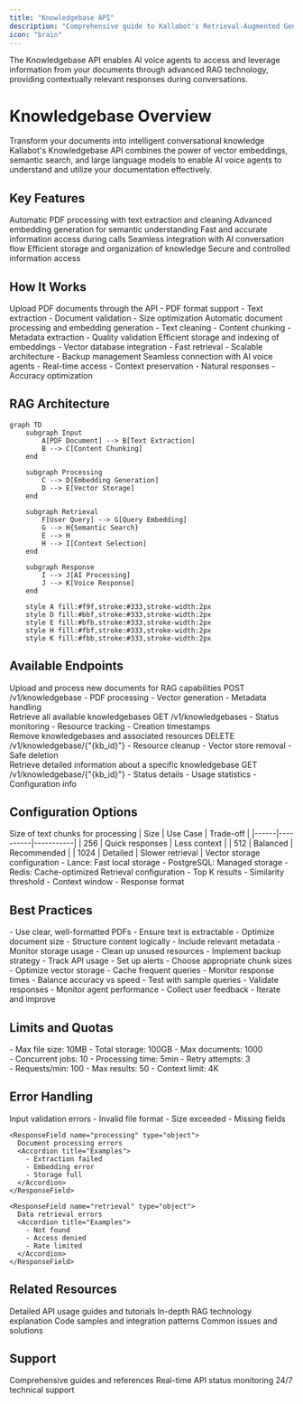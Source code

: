 ```yaml
---
title: "Knowledgebase API"
description: "Comprehensive guide to Kallabot's Retrieval-Augmented Generation (RAG) capabilities"
icon: "brain"
---
```


<Note>
  The Knowledgebase API enables AI voice agents to access and leverage information from your documents through advanced RAG technology, providing contextually relevant responses during conversations.
</Note>

# Knowledgebase Overview

<Frame>
  <div className="flex flex-col gap-4 p-6 bg-gradient-to-r from-blue-50 to-indigo-50 rounded-lg">
    <div className="text-xl font-semibold text-slate-800">
      Transform your documents into intelligent conversational knowledge
    </div>
    <div className="text-slate-600">
      Kallabot's Knowledgebase API combines the power of vector embeddings, semantic search, and large language models to enable AI voice agents to understand and utilize your documentation effectively.
    </div>
  </div>
</Frame>

## Key Features

<CardGroup cols={3}>
  <Card title="Document Processing" icon="file-import">
    Automatic PDF processing with text extraction and cleaning
  </Card>
  <Card title="Vector Embeddings" icon="network-wired">
    Advanced embedding generation for semantic understanding
  </Card>
  <Card title="Real-time Retrieval" icon="bolt">
    Fast and accurate information access during calls
  </Card>
  <Card title="Contextual Integration" icon="brain-circuit">
    Seamless integration with AI conversation flow
  </Card>
  <Card title="Resource Management" icon="database">
    Efficient storage and organization of knowledge
  </Card>
  <Card title="Access Control" icon="lock">
    Secure and controlled information access
  </Card>
</CardGroup>

## How It Works

<Steps>
  <Step title="Document Upload">
    Upload PDF documents through the API
    <Accordion title="Supported Features">
      - PDF format support
      - Text extraction
      - Document validation
      - Size optimization
    </Accordion>
  </Step>
  <Step title="Processing Pipeline">
    Automatic document processing and embedding generation
    <Accordion title="Processing Steps">
      - Text cleaning
      - Content chunking
      - Metadata extraction
      - Quality validation
    </Accordion>
  </Step>
  <Step title="Vector Storage">
    Efficient storage and indexing of embeddings
    <Accordion title="Storage Features">
      - Vector database integration
      - Fast retrieval
      - Scalable architecture
      - Backup management
    </Accordion>
  </Step>
  <Step title="Integration">
    Seamless connection with AI voice agents
    <Accordion title="Integration Benefits">
      - Real-time access
      - Context preservation
      - Natural responses
      - Accuracy optimization
    </Accordion>
  </Step>
</Steps>

## RAG Architecture

```mermaid
graph TD
    subgraph Input
        A[PDF Document] --> B[Text Extraction]
        B --> C[Content Chunking]
    end
    
    subgraph Processing
        C --> D[Embedding Generation]
        D --> E[Vector Storage]
    end
    
    subgraph Retrieval
        F[User Query] --> G[Query Embedding]
        G --> H{Semantic Search}
        E --> H
        H --> I[Context Selection]
    end
    
    subgraph Response
        I --> J[AI Processing]
        J --> K[Voice Response]
    end

    style A fill:#f9f,stroke:#333,stroke-width:2px
    style D fill:#bbf,stroke:#333,stroke-width:2px
    style E fill:#bfb,stroke:#333,stroke-width:2px
    style H fill:#fbf,stroke:#333,stroke-width:2px
    style K fill:#fbb,stroke:#333,stroke-width:2px
```

## Available Endpoints

<CardGroup cols={2}>
  <Card title="Create Knowledgebase" icon="plus" href="/api-reference/knowledgebases/create">
    <div className="text-sm text-slate-600">
      Upload and process new documents for RAG capabilities
      <Tabs>
        <Tab title="Method">POST /v1/knowledgebase</Tab>
        <Tab title="Features">
          - PDF processing
          - Vector generation
          - Metadata handling
        </Tab>
      </Tabs>
    </div>
  </Card>
  <Card title="List Knowledgebases" icon="list" href="/api-reference/knowledgebases/list">
    <div className="text-sm text-slate-600">
      Retrieve all available knowledgebases
      <Tabs>
        <Tab title="Method">GET /v1/knowledgebases</Tab>
        <Tab title="Features">
          - Status monitoring
          - Resource tracking
          - Creation timestamps
        </Tab>
      </Tabs>
    </div>
  </Card>
  <Card title="Delete Knowledgebase" icon="trash" href="/api-reference/knowledgebases/delete">
    <div className="text-sm text-slate-600">
      Remove knowledgebases and associated resources
      <Tabs>
        <Tab title="Method">DELETE /v1/knowledgebase/{"{kb_id}"}</Tab>
        <Tab title="Features">
          - Resource cleanup
          - Vector store removal
          - Safe deletion
        </Tab>
      </Tabs>
    </div>
  </Card>
  <Card title="Get Knowledgebase" icon="magnifying-glass" href="/api-reference/knowledgebases/get">
    <div className="text-sm text-slate-600">
      Retrieve detailed information about a specific knowledgebase
      <Tabs>
        <Tab title="Method">GET /v1/knowledgebase/{"{kb_id}"}</Tab>
        <Tab title="Features">
          - Status details
          - Usage statistics
          - Configuration info
        </Tab>
      </Tabs>
    </div>
  </Card>
</CardGroup>

## Configuration Options

<Tabs>
  <Tab title="Processing">
    <ParamField body="chunk_size" type="integer" default="512">
      Size of text chunks for processing
      <Accordion title="Impact">
        | Size | Use Case | Trade-off |
        |------|----------|-----------|
        | 256 | Quick responses | Less context |
        | 512 | Balanced | Recommended |
        | 1024 | Detailed | Slower retrieval |
      </Accordion>
    </ParamField>
  </Tab>
  <Tab title="Storage">
    <ParamField body="vector_store" type="string" default="lance">
      Vector storage configuration
      <Accordion title="Options">
        - Lance: Fast local storage
        - PostgreSQL: Managed storage
        - Redis: Cache-optimized
      </Accordion>
    </ParamField>
  </Tab>
  <Tab title="Retrieval">
    <ParamField body="search_params" type="object">
      Retrieval configuration
      <Accordion title="Parameters">
        - Top K results
        - Similarity threshold
        - Context window
        - Response format
      </Accordion>
    </ParamField>
  </Tab>
</Tabs>

## Best Practices

<AccordionGroup>
  <Accordion title="Document Preparation" icon="file-lines">
    - Use clear, well-formatted PDFs
    - Ensure text is extractable
    - Optimize document size
    - Structure content logically
    - Include relevant metadata
  </Accordion>

  <Accordion title="Resource Management" icon="server">
    - Monitor storage usage
    - Clean up unused resources
    - Implement backup strategy
    - Track API usage
    - Set up alerts
  </Accordion>

  <Accordion title="Performance Optimization" icon="gauge">
    - Choose appropriate chunk sizes
    - Optimize vector storage
    - Cache frequent queries
    - Monitor response times
    - Balance accuracy vs speed
  </Accordion>

  <Accordion title="Integration Tips" icon="puzzle-piece">
    - Test with sample queries
    - Validate responses
    - Monitor agent performance
    - Collect user feedback
    - Iterate and improve
  </Accordion>
</AccordionGroup>

## Limits and Quotas

<CardGroup cols={3}>
  <Card title="Storage" icon="database">
    <div className="text-sm">
      - Max file size: 10MB
      - Total storage: 100GB
      - Max documents: 1000
    </div>
  </Card>
  <Card title="Processing" icon="gears">
    <div className="text-sm">
      - Concurrent jobs: 10
      - Processing time: 5min
      - Retry attempts: 3
    </div>
  </Card>
  <Card title="Retrieval" icon="bolt">
    <div className="text-sm">
      - Requests/min: 100
      - Max results: 50
      - Context limit: 4K
    </div>
  </Card>
</CardGroup>

## Error Handling

<ResponseField name="Common Errors" type="object">
  <Expandable title="Error Categories">
    <ResponseField name="validation" type="object">
      Input validation errors
      <Accordion title="Examples">
        - Invalid file format
        - Size exceeded
        - Missing fields
      </Accordion>
    </ResponseField>

    <ResponseField name="processing" type="object">
      Document processing errors
      <Accordion title="Examples">
        - Extraction failed
        - Embedding error
        - Storage full
      </Accordion>
    </ResponseField>

    <ResponseField name="retrieval" type="object">
      Data retrieval errors
      <Accordion title="Examples">
        - Not found
        - Access denied
        - Rate limited
      </Accordion>
    </ResponseField>
  </Expandable>
</ResponseField>

## Related Resources

<CardGroup cols={2}>
  <Card title="API Guides" icon="book" href="/guides/api">
    Detailed API usage guides and tutorials
  </Card>
  <Card title="RAG Documentation" icon="brain" href="/guides/rag">
    In-depth RAG technology explanation
  </Card>
  <Card title="Integration Examples" icon="code" href="/guides/examples">
    Code samples and integration patterns
  </Card>
  <Card title="Troubleshooting" icon="wrench" href="/guides/troubleshooting">
    Common issues and solutions
  </Card>
</CardGroup>

## Support

<CardGroup cols={3}>
  <Card title="Documentation" icon="book">
    Comprehensive guides and references
  </Card>
  <Card title="API Status" icon="signal" href="https://status.kallabot.com">
    Real-time API status monitoring
  </Card>
  <Card title="Help Center" icon="headset" href="https://help.kallabot.com">
    24/7 technical support
  </Card>
</CardGroup>
